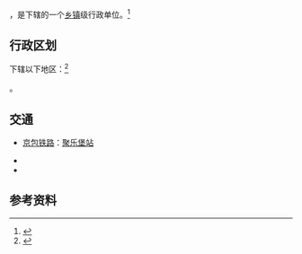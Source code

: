 {{中国乡级行政区|14/02/27/209/000}}

'''{{PAGENAMEBASE}}'''，是{{PRC admin/fullname|14/02/27/209/000|3}}下辖的一个[[乡镇|乡镇]]级行政单位。<ref>{{PRC admin/ref sgc|{{PRC admin/parent|14/02/27/209/000}}}}</ref>

== 行政区划 ==

{{PAGENAMEBASE}}下辖以下地区：<ref>{{PRC admin/ref sgc|14/02/27/209/000}}</ref>

{{PRC admin/children|14/02/27/209/000}}。

== 交通 ==
* {{rint|cn|rail}}[[京包铁路|京包铁路]]：[[聚乐堡站|聚乐堡站]]
* {{中国高速公路名|G5501|[[大同绕城高速|大同绕城高速]]}}
* {{China Expwy Name|S45|P=Shanxi|[[天黎高速|天黎高速]]}}

== 参考资料 ==
{{reflist}}

{{PRC admin/navcat|14/02/27/209/000}}